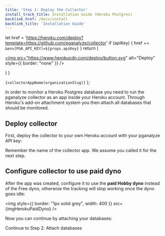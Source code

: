 ```yaml
---
title: 'Step 1: Deploy the Collector'
install_track_title: Installation Guide (Heroku Postgres)
backlink_href: /docs/install
backlink_title: 'Installation Guide'
---
```




  let href = 'https://heroku.com/deploy?template=https://github.com/pganalyze/collector'
  if (apiKey) {
    href += `&env[PGA_API_KEY]=${props.apiKey}`
  }
  return (
    <p>
      <a href={href} target="_blank">
        <img
          src="https://www.herokucdn.com/deploy/button.svg"
          alt="Deploy"
          style={{ border: "none" }}
        />
      </a>
    </p>
  )
}

  <code>{collectorAppName(organizationSlug)}</code>
);

In order to monitor a Heroku Postgres database you need to run the pganalyze
collector as an app inside your Heroku account. Through Heroku's add-on attachment system you then attach all databases that should be monitored.

## Deploy collector

First, deploy the collector to your own Heroku account with your pganalyze API key<APIKey apiKey={props.apiKey} />:

<HerokuButton apiKey={props.apiKey}/>

Remember the name of the collector app. We assume you called it <CollectorApp organizationSlug={props.organizationSlug} /> for the next step.

## Configure collector to use paid dyno

After the app was created, configure it to use the **paid Hobby dyno** instead of the Free dyno, otherwise the tracking will stop working once the dyno goes idle:

<img
  style={{ border: "1px solid grey", width: 400 }}
  src={imgHerokuPaidDyno}
/>

Now you can continue by attaching your databases:

<Link className="btn btn-success" to="02_attach_databases">
  Continue to Step 2: Attach databases
</Link>
